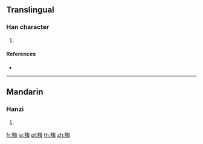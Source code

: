 {{character info/new}}
==Translingual==

===Han character===
{{Han char|rn=203|rad=黑|as=07|sn=19|four=|canj=WFOWY}}

# {{defn|Han|sort=黑07}}

====References====
* {{Han ref|kx=1520.140|dkj=48108|dj=2054.210|hdz=74749.120|uh=9EE3|ud=40675}}

----

==Mandarin==

===Hanzi===
{{cmn-hanzi|pin=[[měi]] ([[mei3]]), [[qíng]] ([[qing2]])|wg=mei<sup>3</sup>, ch'ing<sup>2</sup>}}

# {{defn|lang=cmn|sort=黑07}}

[[fr:黣]]
[[ja:黣]]
[[pl:黣]]
[[th:黣]]
[[zh:黣]]